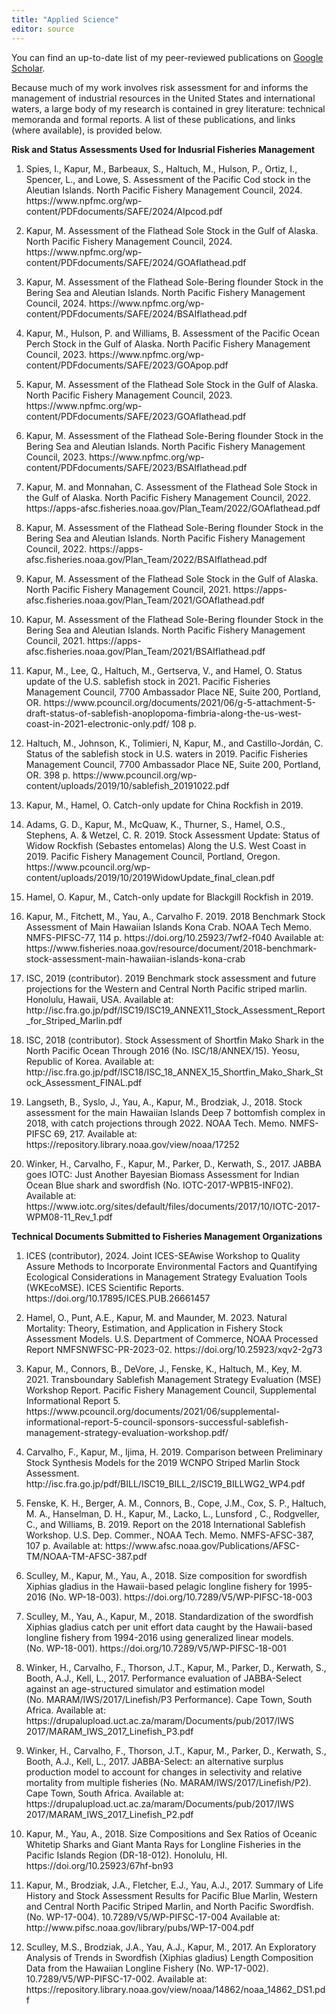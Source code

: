 ```yaml
---
title: "Applied Science"
editor: source
---
```

You can find an up-to-date list of my peer-reviewed publications on [Google Scholar](https://scholar.google.com/citations?user=BobRqMkAAAAJ&hl=en). 


Because much of my work involves risk assessment for and informs the management of industrial resources in the United States and international waters, a large body of my research is contained in grey literature: technical memoranda and formal reports. A list of these publications, and links (where available), is provided below.

**Risk and Status Assessments Used for Indusrial Fisheries Management**

1.	Spies, I., Kapur, M., Barbeaux, S., Haltuch, M., Hulson, P., Ortiz, I., Spencer, L., and Lowe, S. Assessment of the Pacific Cod stock in the Aleutian Islands. North Pacific Fishery Management Council, 2024. https://www.npfmc.org/wp-content/PDFdocuments/SAFE/2024/AIpcod.pdf 

2.	Kapur, M. Assessment of the Flathead Sole Stock in the Gulf of Alaska. North Pacific Fishery Management Council, 2024. https://www.npfmc.org/wp-content/PDFdocuments/SAFE/2024/GOAflathead.pdf 

3.	Kapur, M. Assessment of the Flathead Sole-Bering flounder Stock in the Bering Sea and Aleutian Islands. North Pacific Fishery Management Council, 2024. https://www.npfmc.org/wp-content/PDFdocuments/SAFE/2024/BSAIflathead.pdf 

4.	Kapur, M., Hulson, P. and Williams, B. Assessment of the Pacific Ocean Perch Stock in the Gulf of Alaska. North Pacific Fishery Management Council, 2023. https://www.npfmc.org/wp-content/PDFdocuments/SAFE/2023/GOApop.pdf 

5.	Kapur, M. Assessment of the Flathead Sole Stock in the Gulf of Alaska. North Pacific Fishery Management Council, 2023. https://www.npfmc.org/wp-content/PDFdocuments/SAFE/2023/GOAflathead.pdf 

6.	Kapur, M. Assessment of the Flathead Sole-Bering flounder Stock in the Bering Sea and Aleutian Islands. North Pacific Fishery Management Council, 2023. https://www.npfmc.org/wp-content/PDFdocuments/SAFE/2023/BSAIflathead.pdf 

7.	Kapur, M. and Monnahan, C. Assessment of the Flathead Sole Stock in the Gulf of Alaska. North Pacific Fishery Management Council, 2022. https://apps-afsc.fisheries.noaa.gov/Plan_Team/2022/GOAflathead.pdf 

8.	Kapur, M. Assessment of the Flathead Sole-Bering flounder Stock in the Bering Sea and Aleutian Islands. North Pacific Fishery Management Council, 2022. https://apps-afsc.fisheries.noaa.gov/Plan_Team/2022/BSAIflathead.pdf 

9.	Kapur, M. Assessment of the Flathead Sole Stock in the Gulf of Alaska. North Pacific Fishery Management Council, 2021. https://apps-afsc.fisheries.noaa.gov/Plan_Team/2021/GOAflathead.pdf

10.	Kapur, M. Assessment of the Flathead Sole-Bering flounder Stock in the Bering Sea and Aleutian Islands. North Pacific Fishery Management Council, 2021. https://apps-afsc.fisheries.noaa.gov/Plan_Team/2021/BSAIflathead.pdf

11.	Kapur, M., Lee, Q., Haltuch, M., Gertserva, V., and Hamel, O. Status update of the U.S. sablefish stock in 2021. Pacific Fisheries Management Council, 7700 Ambassador Place NE, Suite 200, Portland, OR. https://www.pcouncil.org/documents/2021/06/g-5-attachment-5-draft-status-of-sablefish-anoplopoma-fimbria-along-the-us-west-coast-in-2021-electronic-only.pdf/ 108 p.

12.	Haltuch, M., Johnson, K., Tolimieri, N, Kapur, M., and Castillo-Jordán, C. Status of the sablefish stock in U.S. waters in 2019. Pacific Fisheries Management Council, 7700 Ambassador Place NE, Suite 200, Portland, OR. 398 p. https://www.pcouncil.org/wp-content/uploads/2019/10/sablefish_20191022.pdf

13.	Kapur, M., Hamel, O. Catch-only update for China Rockfish in 2019. 
14.	Adams, G. D., Kapur, M., McQuaw, K., Thurner, S., Hamel, O.S., Stephens, A. & Wetzel, C. R. 2019. Stock Assessment Update: Status of Widow Rockfish (Sebastes entomelas) Along the U.S. West Coast in 2019. Pacific Fishery Management Council, Portland, Oregon. https://www.pcouncil.org/wp-content/uploads/2019/10/2019WidowUpdate_final_clean.pdf

15.	Hamel, O. Kapur, M., Catch-only update for Blackgill Rockfish in 2019.

16.	Kapur, M., Fitchett, M., Yau, A., Carvalho F. 2019. 2018 Benchmark Stock Assessment of Main Hawaiian Islands Kona Crab. NOAA Tech Memo. NMFS-PIFSC-77, 114 p. https://doi.org/10.25923/7wf2-f040  Available at: https://www.fisheries.noaa.gov/resource/document/2018-benchmark-stock-assessment-main-hawaiian-islands-kona-crab 

17.	ISC, 2019 (contributor). 2019 Benchmark stock assessment and future projections for the Western and Central North Pacific striped marlin. Honolulu, Hawaii, USA. Available at: http://isc.fra.go.jp/pdf/ISC19/ISC19_ANNEX11_Stock_Assessment_Report_for_Striped_Marlin.pdf

18.	ISC, 2018 (contributor). Stock Assessment of Shortfin Mako Shark in the North Pacific Ocean Through 2016 (No. ISC/18/ANNEX/15). Yeosu, Republic of Korea. Available at: http://isc.fra.go.jp/pdf/ISC18/ISC_18_ANNEX_15_Shortfin_Mako_Shark_Stock_Assessment_FINAL.pdf 

19.	Langseth, B., Syslo, J., Yau, A., Kapur, M., Brodziak, J., 2018. Stock assessment for the main Hawaiian Islands Deep 7 bottomfish complex in 2018, with catch projections through 2022. NOAA Tech. Memo. NMFS-PIFSC 69, 217. Available at: https://repository.library.noaa.gov/view/noaa/17252

20.	Winker, H., Carvalho, F., Kapur, M., Parker, D., Kerwath, S., 2017. JABBA goes IOTC: Just Another Bayesian Biomass Assessment for Indian Ocean Blue shark and swordfish (No. IOTC-2017-WPB15-INF02). Available at: https://www.iotc.org/sites/default/files/documents/2017/10/IOTC-2017-WPM08-11_Rev_1.pdf



 
**Technical Documents Submitted to Fisheries Management Organizations**

1.	ICES (contributor), 2024. Joint ICES-SEAwise Workshop to Quality Assure Methods to Incorporate Environmental Factors and Quantifying Ecological Considerations in Management Strategy Evaluation Tools (WKEcoMSE). ICES Scientific Reports. https://doi.org/10.17895/ICES.PUB.26661457

2.	Hamel, O., Punt, A.E., Kapur, M. and Maunder, M. 2023. Natural Mortality: Theory, Estimation, and Application in Fishery Stock Assessment Models. U.S. Department of Commerce, NOAA Processed Report NMFSNWFSC-PR-2023-02. https://doi.org/10.25923/xqv2-2g73

3.	Kapur, M., Connors, B., DeVore, J., Fenske, K., Haltuch, M., Key, M. 2021. Transboundary Sablefish Management Strategy Evaluation (MSE) Workshop Report. Pacific Fishery Management Council, Supplemental Informational Report 5. https://www.pcouncil.org/documents/2021/06/supplemental-informational-report-5-council-sponsors-successful-sablefish-management-strategy-evaluation-workshop.pdf/  

4.	Carvalho, F., Kapur, M., Ijima, H. 2019. Comparison between Preliminary Stock Synthesis Models for the 2019 WCNPO Striped Marlin Stock Assessment. http://isc.fra.go.jp/pdf/BILL/ISC19_BILL_2/ISC19_BILLWG2_WP4.pdf

5.	Fenske, K. H., Berger,  A. M., Connors, B., Cope,  J.M., Cox, S. P., Haltuch, M. A., Hanselman, D. H., Kapur, M., Lacko, L., Lunsford , C., Rodgveller, C., and Williams, B. 2019. Report on the 2018 International Sablefish Workshop. U.S. Dep. Commer., NOAA Tech. Memo. NMFS-AFSC-387, 107 p. Available at: https://www.afsc.noaa.gov/Publications/AFSC-TM/NOAA-TM-AFSC-387.pdf 

6.	Sculley, M., Kapur, M., Yau, A., 2018. Size composition for swordfish Xiphias gladius in the Hawaii-based pelagic longline fishery for 1995-2016 (No. WP-18-003). https://doi.org/10.7289/V5/WP-PIFSC-18-003 

7.	Sculley, M., Yau, A., Kapur, M., 2018. Standardization of the swordfish Xiphias gladius catch per unit effort data caught by the Hawaii-based longline fishery from 1994-2016 using generalized linear models. (No. WP-18-001). https://doi.org/10.7289/V5/WP-PIFSC-18-001 

8.	Winker, H., Carvalho, F., Thorson, J.T., Kapur, M., Parker, D., Kerwath, S., Booth, A.J., Kell, L., 2017. Performance evaluation of JABBA-Select against an age-structured simulator and estimation model (No. MARAM/IWS/2017/Linefish/P3 Performance). Cape Town, South Africa. Available at: https://drupalupload.uct.ac.za/maram/Documents/pub/2017/IWS 2017/MARAM_IWS_2017_Linefish_P3.pdf 

9.	Winker, H., Carvalho, F., Thorson, J.T., Kapur, M., Parker, D., Kerwath, S., Booth, A.J., Kell, L., 2017. JABBA-Select: an alternative surplus production model to account for changes in selectivity and relative mortality from multiple fisheries (No. MARAM/IWS/2017/Linefish/P2). Cape Town, South Africa. Available at: https://drupalupload.uct.ac.za/maram/Documents/pub/2017/IWS 2017/MARAM_IWS_2017_Linefish_P2.pdf 

10.	Kapur, M., Yau, A., 2018. Size Compositions and Sex Ratios of Oceanic Whitetip Sharks and Giant Manta Rays for Longline Fisheries in the Pacific Islands Region (DR-18-012). Honolulu, HI. https://doi.org/10.25923/67hf-bn93

11.	Kapur, M., Brodziak, J.A., Fletcher, E.J., Yau, A.J., 2017. Summary of Life History and Stock Assessment Results for Pacific Blue Marlin, Western and Central North Pacific Striped Marlin, and North Pacific Swordfish. (No. WP-17-004). 10.7289/V5/WP-PIFSC-17-004 Available at: http://www.pifsc.noaa.gov/library/pubs/WP-17-004.pdf

12.	Sculley, M.S., Brodziak, J.A., Yau, A.J., Kapur, M., 2017. An Exploratory Analysis of Trends in Swordfish (Xiphias gladius) Length Composition Data from the Hawaiian Longline Fishery (No. WP-17-002). 10.7289/V5/WP-PIFSC-17-002. Available at: https://repository.library.noaa.gov/view/noaa/14862/noaa_14862_DS1.pdf

